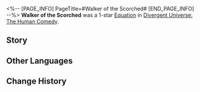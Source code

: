 <%-- [PAGE_INFO]
PageTitle=#Walker of the Scorched#
[END_PAGE_INFO] --%>
{{Removed|Equation}}
{{Equation Infobox
|period   = The Human Comedy
|rarity   = 1
|path1    = Destruction*3
|path2    = Nihility*2
|effect   = When a character has {{Extra Effect|Grit|60000005}}, increases their All-Type RES PEN by {{Color|h|15%}}. Each stack of {{Extra Effect|Grit|60000005}} a character has will increase their Break Effect by {{Color|h|3%}}.
|mentions = 
}}
'''Walker of the Scorched''' was a 1-star [[Divergent Universe: The Human Comedy/Equations|Equation]] in [[Divergent Universe: The Human Comedy]].

==Story==
{{Description|The birds of plague kiss the desolate land, and a world mired in poverty cannot afford a remedy. You struggle to understand the opposite of suffering, just like how the Latatoes can hardly picture millennia-old ice as they were born in lava. Countless sparks of flame used to flash in the sky. They came and went, rendering happiness to no one. Living beings who died unjustly used to be buried under the ground. They came and went, at least feeling no more pain.<br /><br />You too yearn to escape this anguish, but indignation grips your heart. You fear nihility, and you resent happiness. If everyone faces Destruction, reduced to ashes by THEIR ferocious flame... and if the agony of being alive can be ended indiscriminately on everyone, then you are willing to close your eyes.<br /><br />So, you forge ahead through sand and flames, determined to bring the entire universe down with you.}}
<!--
==Gameplay Notes==
* 
-->
==Other Languages==
{{Other Languages
|en   = Walker of the Scorched
|zhs  = 焦土行者
|zht  = 焦土行者
|ja   = {{Rubi|焦土|しょうど}}の{{Rubi|行人|こうじん}}
|ko   = 초토의 행자
|es   = Caminante de la tierra quemada
|fr   = Marcheur de braises
|ru   = Идущий по выжженным землям
|th   = ผู้ย่างก้าวผลาญภพ
|vi   = Hành Giả Vùng Đất Cháy
|de   = Wanderer der verbrannten Erde
|id   = Walker of the Scorched
|pt   = Caminhante das Brasas
}}

==Change History==
{{Change History|2.3}}